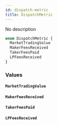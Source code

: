 ```yaml
---
id: dispatch-metric
title: DispatchMetric
---
```



No description

```graphql
enum DispatchMetric {
  MarketTradingValue
  MakerFeesReceived
  TakerFeesPaid
  LPFeesReceived
}
```


### Values

#### `MarketTradingValue` 




#### `MakerFeesReceived` 




#### `TakerFeesPaid` 




#### `LPFeesReceived` 






